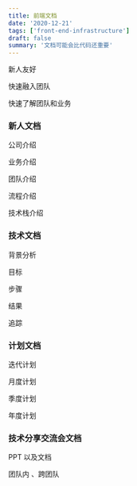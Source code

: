 ```yaml
---
title: 前端文档
date: '2020-12-21'
tags: ['front-end-infrastructure']
draft: false
summary: '文档可能会比代码还重要'
---
```


新人友好

快速融入团队

快速了解团队和业务

### 新人文档

公司介绍

业务介绍

团队介绍

流程介绍

技术栈介绍

### 技术文档

背景分析

目标

步骤

结果

追踪

### 计划文档

迭代计划

月度计划

季度计划

年度计划

### 技术分享交流会文档

PPT 以及文档

团队内 、跨团队